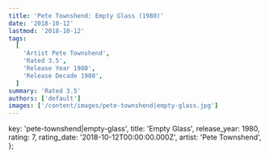 ```yaml
---
title: 'Pete Townshend: Empty Glass (1980)'
date: '2018-10-12'
lastmod: '2018-10-12'
tags:
  [
    'Artist Pete Townshend',
    'Rated 3.5',
    'Release Year 1980',
    'Release Decade 1980',
  ]
summary: 'Rated 3.5'
authors: ['default']
images: ['/content/images/pete-townshend|empty-glass.jpg']
---
```


  key: 'pete-townshend|empty-glass',
  title: 'Empty Glass',
  release_year: 1980,
  rating: 7,
  rating_date: '2018-10-12T00:00:00.000Z',
  artist: 'Pete Townshend',
};

<MusicRating data={data} />
